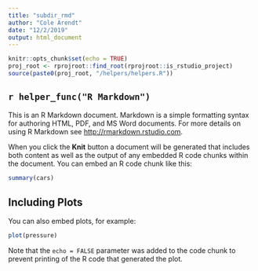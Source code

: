 ```yaml
---
title: "subdir_rmd"
author: "Cole Arendt"
date: "12/2/2019"
output: html_document
---
```


```r
knitr::opts_chunk$set(echo = TRUE)
proj_root <- rprojroot::find_root(rprojroot::is_rstudio_project)
source(paste0(proj_root, "/helpers/helpers.R"))
```

## `r helper_func("R Markdown")`

This is an R Markdown document. Markdown is a simple formatting syntax for authoring HTML, PDF, and MS Word documents. For more details on using R Markdown see <http://rmarkdown.rstudio.com>.

When you click the **Knit** button a document will be generated that includes both content as well as the output of any embedded R code chunks within the document. You can embed an R code chunk like this:

```r
summary(cars)
```

## Including Plots

You can also embed plots, for example:

```r
plot(pressure)
```

Note that the `echo = FALSE` parameter was added to the code chunk to prevent printing of the R code that generated the plot.
